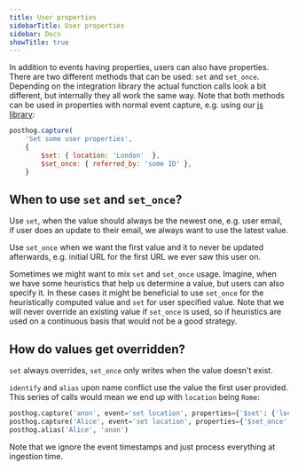 ```yaml
---
title: User properties
sidebarTitle: User properties
sidebar: Docs
showTitle: true
---
```


In addition to events having properties, users can also have properties. There are two different methods that can be used: `set` and `set_once`. Depending on the integration library the actual function calls look a bit different, but internally they all work the same way. Note that both methods can be used in properties with normal event capture, e.g. using our [js library](/docs/integrate/client/js):
```js
posthog.capture(
    'Set some user properties', 
    { 
        $set: { location: 'London'  },
        $set_once: { referred_by: 'some ID' },
    }
```

## When to use `set` and `set_once`?

Use `set`, when the value should always be the newest one, e.g. user email, if user does an update to their email, we always want to use the latest value.

Use `set_once` when we want the first value and it to never be updated afterwards, e.g. initial URL for the first URL we ever saw this user on.

Sometimes we might want to mix `set` and `set_once` usage. Imagine, when we have some heuristics that help us determine a value, but users can also specify it. In these cases it might be beneficial to use `set_once` for the heuristically computed value and `set` for user specified value. Note that we will never override an existing value if `set_once` is used, so if heuristics are used on a continuous basis that would not be a good strategy.

## How do values get overridden?

`set` always overrides, `set_once` only writes when the value doesn't exist.

`identify` and `alias` upon name conflict use the value the first user provided. This series of calls would mean we end up with `location` being `Rome`:
```python
posthog.capture('anon', event='set location', properties={'$set': {'location': 'Paris'}})
posthog.capture('Alice', event='set location', properties={'$set_once': {'location': 'Rome'}})
posthog.alias('Alice', 'anon')
```

Note that we ignore the event timestamps and just process everything at ingestion time.







